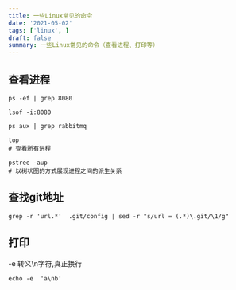 ```yaml
---
title: 一些Linux常见的命令
date: '2021-05-02'
tags: ['linux', ]
draft: false
summary: 一些Linux常见的命令（查看进程、打印等）
---
```



## 查看进程
```shell
ps -ef | grep 8080

lsof -i:8080

ps aux | grep rabbitmq

top 
# 查看所有进程

pstree -aup 
# 以树状图的方式展现进程之间的派生关系
```

## 查找git地址
```shell
grep -r 'url.*'  .git/config | sed -r "s/url = (.*)\.git/\1/g"
```

## 打印
-e 转义\n字符,真正换行
```shell
echo -e  'a\nb'
```
